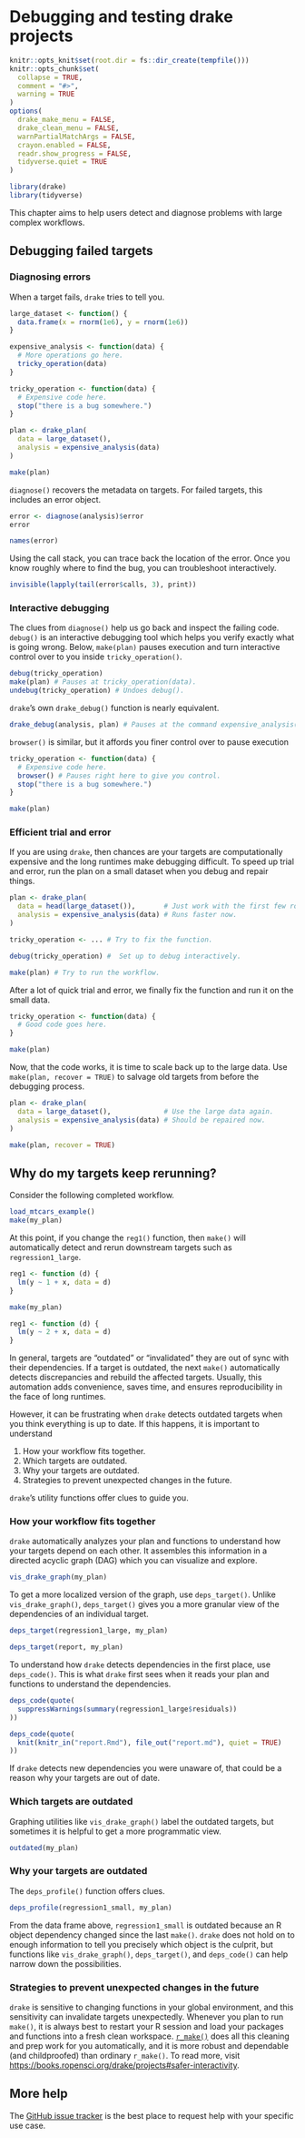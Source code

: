 # Debugging and testing drake projects {#debugging}

```r
knitr::opts_knit$set(root.dir = fs::dir_create(tempfile()))
knitr::opts_chunk$set(
  collapse = TRUE,
  comment = "#>",
  warning = TRUE
)
options(
  drake_make_menu = FALSE,
  drake_clean_menu = FALSE,
  warnPartialMatchArgs = FALSE,
  crayon.enabled = FALSE,
  readr.show_progress = FALSE,
  tidyverse.quiet = TRUE
)
```

```r
library(drake)
library(tidyverse)
```

This chapter aims to help users detect and diagnose problems with large complex workflows.

## Debugging failed targets

### Diagnosing errors

When a target fails, `drake` tries to tell you.

```r
large_dataset <- function() {
  data.frame(x = rnorm(1e6), y = rnorm(1e6))
}

expensive_analysis <- function(data) {
  # More operations go here.
  tricky_operation(data)
}

tricky_operation <- function(data) {
  # Expensive code here.
  stop("there is a bug somewhere.")
}

plan <- drake_plan(
  data = large_dataset(),
  analysis = expensive_analysis(data)
)

make(plan)
```

`diagnose()` recovers the metadata on targets. For failed targets, this includes an error object.

```r
error <- diagnose(analysis)$error
error

names(error)
```

Using the call stack, you can trace back the location of the error. Once you know roughly where to find the bug, you can troubleshoot interactively.

```r
invisible(lapply(tail(error$calls, 3), print))
```

### Interactive debugging

The clues from `diagnose()` help us go back and inspect the failing code. `debug()` is an interactive debugging tool which helps you verify exactly what is going wrong. Below, `make(plan)` pauses execution and turn interactive control over to you inside `tricky_operation()`.

```r
debug(tricky_operation)
make(plan) # Pauses at tricky_operation(data).
undebug(tricky_operation) # Undoes debug().
```

`drake`'s own `drake_debug()` function is nearly equivalent.

```r
drake_debug(analysis, plan) # Pauses at the command expensive_analysis(data).
```

`browser()` is similar, but it affords you finer control over to pause execution

```r
tricky_operation <- function(data) {
  # Expensive code here.
  browser() # Pauses right here to give you control.
  stop("there is a bug somewhere.")
}

make(plan)
```

### Efficient trial and error

If you are using `drake`, then chances are your targets are computationally expensive and the long runtimes make debugging difficult. To speed up trial and error, run the plan on a small dataset when you debug and repair things.

```r
plan <- drake_plan(
  data = head(large_dataset()),       # Just work with the first few rows.
  analysis = expensive_analysis(data) # Runs faster now.
)
```

```r
tricky_operation <- ... # Try to fix the function.

debug(tricky_operation) #  Set up to debug interactively.

make(plan) # Try to run the workflow.
```

After a lot of quick trial and error, we finally fix the function and run it on the small data.

```r
tricky_operation <- function(data) {
  # Good code goes here.
}

make(plan)
```

Now, that the code works, it is time to scale back up to the large data. Use `make(plan, recover = TRUE)` to salvage old targets from before the debugging process.

```r
plan <- drake_plan(
  data = large_dataset(),             # Use the large data again.
  analysis = expensive_analysis(data) # Should be repaired now.
)

make(plan, recover = TRUE)
```


## Why do my targets keep rerunning?

Consider the following completed workflow.

```r
load_mtcars_example()
make(my_plan)
```

At this point, if you change the `reg1()` function, then `make()` will automatically detect and rerun downstream targets such as `regression1_large`.

```r
reg1 <- function (d) {
  lm(y ~ 1 + x, data = d)
}

make(my_plan)
```

```r
reg1 <- function (d) {
  lm(y ~ 2 + x, data = d)
}
```


In general, targets are "outdated" or "invalidated" they are out of sync with their dependencies. If a target is outdated, the next `make()` automatically detects discrepancies and rebuild the affected targets. Usually, this automation adds convenience, saves time, and ensures reproducibility in the face of long runtimes.

However, it can be frustrating when `drake` detects outdated targets when you think everything is up to date. If this happens, it is important to understand

1. How your workflow fits together.
2. Which targets are outdated.
3. Why your targets are outdated.
4. Strategies to prevent unexpected changes in the future.

`drake`'s utility functions offer clues to guide you.

### How your workflow fits together

`drake` automatically analyzes your plan and functions to understand how your targets depend on each other. It assembles this information in a directed acyclic graph (DAG) which you can visualize and explore.

```r
vis_drake_graph(my_plan)
```

To get a more localized version of the graph, use `deps_target()`. Unlike `vis_drake_graph()`, `deps_target()` gives you a more granular view of the dependencies of an individual target.

```r
deps_target(regression1_large, my_plan)

deps_target(report, my_plan)
```

To understand how `drake` detects dependencies in the first place, use `deps_code()`. This is what `drake` first sees when it reads your plan and functions to understand the dependencies.

```r
deps_code(quote(
  suppressWarnings(summary(regression1_large$residuals))
))

deps_code(quote(
  knit(knitr_in("report.Rmd"), file_out("report.md"), quiet = TRUE)
))
```


If `drake` detects new dependencies you were unaware of, that could be a reason why your targets are out of date.

### Which targets are outdated

Graphing utilities like `vis_drake_graph()` label the outdated targets, but sometimes it is helpful to get a more programmatic view. 

```r
outdated(my_plan)
```

### Why your targets are outdated

The `deps_profile()` function offers clues.

```r
deps_profile(regression1_small, my_plan)
```

From the data frame above, `regression1_small` is outdated because an R object dependency changed since the last `make()`. `drake` does not hold on to enough information to tell you precisely which object is the culprit, but functions like `vis_drake_graph()`, `deps_target()`, and `deps_code()` can help narrow down the possibilities.


### Strategies to prevent unexpected changes in the future

`drake` is sensitive to changing functions in your global environment, and this sensitivity can invalidate targets unexpectedly. Whenever you plan to run `make()`, it is always best to restart your R session and load your packages and functions into a fresh clean workspace. [`r_make()`](https://docs.ropensci.org/drake/reference/r_make.html) does all this cleaning and prep work for you automatically, and it is more robust and dependable  (and childproofed) than ordinary `r_make()`. To read more, visit <https://books.ropensci.org/drake/projects#safer-interactivity>.

## More help

The [GitHub issue tracker](https://github.com/ropensci/drake/issues) is the best place to request help with your specific use case.
